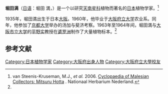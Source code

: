 '''堀田满'''（[[日语|日语]]：堀田 満，{{bd|1935年| | | |Hotta, Mitsuru}}）是一个以研究[[天南星科|天南星科]]植物而著名的[[日本|日本]]植物学家。<ref name=Hotta>van Steenis-Kruseman, M.J., ''et al.'' 2006. [http://www.nationaalherbarium.nl/FMCollectors/H/HottaM.htm Cyclopaedia of Malesian Collectors: Mitsuru Hotta] {{Wayback|url=http://www.nationaalherbarium.nl/FMCollectors/H/HottaM.htm |date=20200725123337 }}. Nationaal Herbarium Nederland.</ref>

1935年，堀田満出生于日本[[大阪市|大阪]]。1960年，他毕业于[[大阪府立大学|大阪府立大学]]农业系。同年，他参加了[[京都大学|京都大学]]举办的汤加与斐济考察。1963年至1964年间，堀田満与[[大阪市立大学|大阪市立大学]]的[[平野实|平野实]]教授在[[婆罗洲|婆罗洲]]制作了大量植物标本。<ref name=Hotta />

{{botanist|M.Hotta|堀田満}}

== 参考文献 ==
{{reflist}}

{{Authority control}}
{{DEFAULTSORT:Hotta, Mitsuru}}
[[Category:日本植物学家|Category:日本植物学家]]
[[Category:大阪府出身人物|Category:大阪府出身人物]]
[[Category:大阪府立大學校友|Category:大阪府立大學校友]]